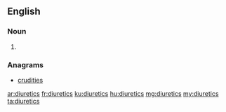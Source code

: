 ==English==

===Noun===
{{head|en|plural}}

# {{plural of|diuretic|lang=en}}

===Anagrams===
* [[crudities#English|crudities]]

[[ar:diuretics]]
[[fr:diuretics]]
[[ku:diuretics]]
[[hu:diuretics]]
[[mg:diuretics]]
[[my:diuretics]]
[[ta:diuretics]]